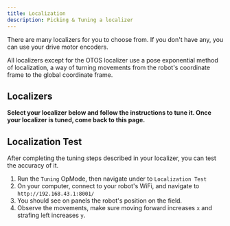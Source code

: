 ```yaml
---
title: Localization
description: Picking & Tuning a localizer
---
```




There are many localizers for you to choose from. If you don't have any, you
can use your drive motor encoders.

All localizers except for the OTOS localizer
use a pose exponential method of localization, a way of turning movements
from the robot's coordinate frame to the global coordinate frame.

## Localizers

**Select your localizer below and follow the instructions to tune it. Once
your localizer is tuned, come back to this page.**

<Cards>
    <Card href="/docs/pedro/tuning/localization/drive-encoder" title="Drive
    Encoder
    Localizer"
          description="A localizer that uses the drive motor encoders."/>
    <Card href="/docs/pedro/tuning/localization/two-wheel" title="Two Wheel
    Localizer" description="A localizer that uses two odometry wheels."/>
    <Card href="/docs/pedro/tuning/localization/three-wheel"
          title="Three Wheel Localizer"
          description="A localizer that uses three odometry wheels."/>
    <Card href="/docs/pedro/tuning/localization/three-wheel-imu"
          title="Three Wheel + IMU Localizer"
          description="A localizer that uses three odometry wheels and an IMU."/><Card
    href="/docs/pedro/tuning/localization/pinpoint" title="Pinpoint Localizer"
    description="A localizer that uses the goBILDA Pinpoint Odometry Computer."/><Card
    href="/docs/pedro/tuning/localization/otos" title="OTOS Localizer"
    description="A localizer that uses the SparkFun Optical Tracking Odometry
    Sensor."/>
</Cards>

## Localization Test

After completing the tuning steps described in your localizer, you can test the accuracy of it.

1. Run the `Tuning` OpMode, then navigate under to `Localization Test`
2. On your computer, connect to your robot's WiFi, and navigate to `http://192.168.43.1:8001/`
3. You should see on panels the robot's position on the field.
4. Observe the movements, make sure moving forward increases `x` and strafing left increases `y`.
